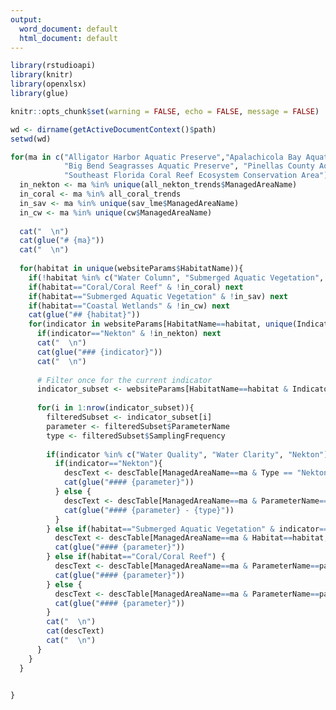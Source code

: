 ```yaml
---
output:
  word_document: default
  html_document: default
---
```


```r
library(rstudioapi)
library(knitr)
library(openxlsx)
library(glue)

knitr::opts_chunk$set(warning = FALSE, echo = FALSE, message = FALSE)

wd <- dirname(getActiveDocumentContext()$path)
setwd(wd)

```

```r

for(ma in c("Alligator Harbor Aquatic Preserve","Apalachicola Bay Aquatic Preserve",
            "Big Bend Seagrasses Aquatic Preserve", "Pinellas County Aquatic Preserve", 
            "Southeast Florida Coral Reef Ecosystem Conservation Area")){
  in_nekton <- ma %in% unique(all_nekton_trends$ManagedAreaName)
  in_coral <- ma %in% all_coral_trends
  in_sav <- ma %in% unique(sav_lme$ManagedAreaName)
  in_cw <- ma %in% unique(cw$ManagedAreaName)
  
  cat("  \n")
  cat(glue("# {ma}"))
  cat("  \n")
  
  for(habitat in unique(websiteParams$HabitatName)){
    if(!habitat %in% c("Water Column", "Submerged Aquatic Vegetation", "Coral/Coral Reef", "Coastal Wetlands")) next
    if(habitat=="Coral/Coral Reef" & !in_coral) next
    if(habitat=="Submerged Aquatic Vegetation" & !in_sav) next
    if(habitat=="Coastal Wetlands" & !in_cw) next
    cat(glue("## {habitat}"))
    for(indicator in websiteParams[HabitatName==habitat, unique(IndicatorName)]){
      if(indicator=="Nekton" & !in_nekton) next
      cat("  \n")
      cat(glue("### {indicator}"))
      cat("  \n")
      
      # Filter once for the current indicator
      indicator_subset <- websiteParams[HabitatName==habitat & IndicatorName == indicator, ]
      
      for(i in 1:nrow(indicator_subset)){
        filteredSubset <- indicator_subset[i]
        parameter <- filteredSubset$ParameterName
        type <- filteredSubset$SamplingFrequency
        
        if(indicator %in% c("Water Quality", "Water Clarity", "Nekton")){
          if(indicator=="Nekton"){
            descText <- descTable[ManagedAreaName==ma & Type == "Nekton", Description]
            cat(glue("#### {parameter}"))
          } else {
            descText <- descTable[ManagedAreaName==ma & ParameterName==parameter & Type == type, Description]
            cat(glue("#### {parameter} - {type}"))
          }
        } else if(habitat=="Submerged Aquatic Vegetation" & indicator=="Percent Cover"){
          descText <- descTable[ManagedAreaName==ma & Habitat==habitat, Description]
          cat(glue("#### {parameter}"))
        } else if(habitat=="Coral/Coral Reef") {
          descText <- descTable[ManagedAreaName==ma & ParameterName==parameter & Type == indicator, Description]
          cat(glue("#### {parameter}"))
        } else {
          descText <- descTable[ManagedAreaName==ma & ParameterName==parameter, Description]
          cat(glue("#### {parameter}"))
        }
        cat("  \n")
        cat(descText)
        cat("  \n")
      }
    }
  }
  

}

```
